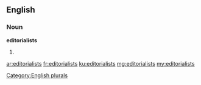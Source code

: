 ==English==

===Noun===
'''editorialists'''

# {{plural of|editorialist}}

[[Category:English plurals]]

[[ar:editorialists]]
[[fr:editorialists]]
[[ku:editorialists]]
[[mg:editorialists]]
[[my:editorialists]]